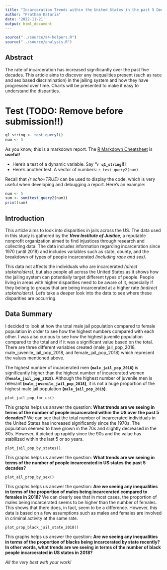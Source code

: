 ```yaml
---
title: "Incarceration Trends within the United States in the past 5 Decades"
author: "Pratham Kataria"
date: '2022-11-21'
output: html_document
---
```


```r
source("../source/a4-helpers.R")
source("../source/analysis.R")
```

## Abstract 
The rate of incarceration has increased significantly over the past five decades. This article aims to discover any inequalities present (such as race and sex based discrimination) in the jailing system and how they have progressed over time. Charts will be presented to make it easy to understand the disparities. 

# Test (TODO: Remove before submission!!)
```r
q1_string <- test_query1()
num <- 5
```
As you know, this is a markdown report. The [R Markdown Cheatsheet](https://www.rstudio.com/wp-content/uploads/2015/02/rmarkdown-cheatsheet.pdf) is **useful!**

* Here's a test of a dynamic variable. Say **"`r q1_string`!!!** 
* Here's another test. A vector
of numbers: `r test_query2(num)`.

Recall that _{r echo=TRUE}_ can be used to display the code, 
which is very useful when developing and debugging a report. Here's an example: 

```r
num <- 5
sum <- sum(test_query2(num))
print(sum)
```

## Introduction 
This article aims to look into disparities in jails across the US. The data used in this study is gathered by the _**Vera Institute of Justice**_, a reputable nonprofit organization aimed to find injustices through research and collecting data. The data includes information regarding incarceration since 1970 (until 2018) and includes variables such as state, county, and the breakdown of types of people incarcerated _(including race and sex)_. 

This data not affects the individuals who are incarcerated _(direct stakeholders)_, but also people all across the United States as it shows how the jailing system can potentially target different types of people. People living in areas with higher disparities need to be aware of it, especially if they belong to groups that are being incarcerated at a higher rate _(indirect stakeholders)_. Let's take a deeper look into the data to see where these disparities are occurring.

## Data Summary 
I decided to look at how the total male jail population compared to female population in order to see how the highest numbers compared with each other. I was also curious to see how the highest juvenile population compared to the total and if it was a significant value based on the total. There are three different variables created (male_jail_pop_2018, male_juvenile_jail_pop_2018, and female_jail_pop_2018) which represent the values mentioned above.

The highest number of incarcerated men **(`male_jail_pop_2018`)** is significantly higher than the highest number of incarcerated women **(`female_jail_pop_2018`)**. Although the highest number of juvenile men is relevant **(`male_juvenile_jail_pop_2018`)**, it is not a huge proportion of the highest male jail population **(`male_jail_pop_2018`)**.  

`plot_jail_pop_for_us()`

This graphs helps us answer the question: **What trends are we seeing in terms of the number of people incarcerated within the US over the past 5 decades?** We can see that the total number of incarcerated individuals in the United States has increased significantly since the 1970s. The population seemed to have grown in the 70s and slightly decreased in the 80s. However, it picked up rapidly since the 90s and the value has stabilized within the last 5 or so years.

`plot_jail_pop_by_states()`

This graphs helps us answer the question: **What trends are we seeing in terms of the number of people incarcerated in US states the past 5 decades?**

`plot_ail_prop_by_sex()`

This graphs helps us answer the question: **Are we seeing any inequalities in terms of the proportion of males being incarcerated compared to females in 2018?** We can clearly see that in most cases, the proportion of males being incarcerated seems to be higher than the number of females. This shows that there does, in fact, seem to be a difference. However, this data is based on a few assumptions such as males and females are involved in criminal activity at the same rate.

`plot_prop_black_jail_state_2018()`

This graphs helps us answer the question: **Are we seeing any inequalities in terms of the proportion of blacks being incarcerated by state recently? In other words, what trends are we seeing in terms of the number of black people incarcerated in US states in 2018?**

_All the very best with your work!_

